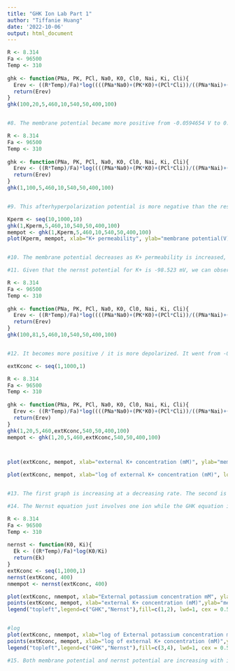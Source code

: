 ```yaml
---
title: "GHK Ion Lab Part 1"
author: "Tiffanie Huang"
date: '2022-10-06'
output: html_document
---
```


```r

R <- 8.314
Fa <- 96500
Temp <- 310
  
ghk <- function(PNa, PK, PCl, Na0, K0, Cl0, Nai, Ki, Cli){
  Erev <- ((R*Temp)/Fa)*log((((PNa*Na0)+(PK*K0)+(PCl*Cli))/((PNa*Nai)+(PK*Ki)+(PCl*Cl0))))
  return(Erev)
}
ghk(100,20,5,460,10,540,50,400,100)


#8. The membrane potential became more positive from -0.0594654 V to 0.02911415 V -- it is is depolarized compared to the resting potential. When sodium permeability increases, we get more sodium ions flowing across the concentration gradient from outside the cell to inside --> more positive because there will be more positive particles in the cell, making the membrane potential more positive than before and more closer to sodium's equilibrium potential.
```


```r

R <- 8.314
Fa <- 96500
Temp <- 310
  
ghk <- function(PNa, PK, PCl, Na0, K0, Cl0, Nai, Ki, Cli){
  Erev <- ((R*Temp)/Fa)*log((((PNa*Na0)+(PK*K0)+(PCl*Cli))/((PNa*Nai)+(PK*Ki)+(PCl*Cl0))))
  return(Erev)
}
ghk(1,100,5,460,10,540,50,400,100)


#9. This afterhyperpolarization potential is more negative than the resting membrane potential. It is more hyperpolarized, going from -0.0594654 to -0.08232597 V. As potassium permeability increases, potassium ions will flow along the concentration gradient from inside to outside the cell, resulting in a more negative membrane potential.

```


```r
Kperm <- seq(10,1000,10)
ghk(1,Kperm,5,460,10,540,50,400,100)
mempot <- ghk(1,Kperm,5,460,10,540,50,400,100)
plot(Kperm, mempot, xlab="K+ permeability", ylab="membrane potential(V)", main="Membrane potential vs K+ permeability")


#10. The membrane potential decreases as K+ permeability is increased, and the rate of change decreases and seems to approach -0.097 V. The rate of change in membrane potential also decreases as K+ permeability increases.

#11. Given that the nernst potential for K+ is -98.523 mV, we can observe that the membrane potential is slowly reaching the equilibrium potential as it approaches -0.097 V. 
```


```r
R <- 8.314
Fa <- 96500
Temp <- 310
  
ghk <- function(PNa, PK, PCl, Na0, K0, Cl0, Nai, Ki, Cli){
  Erev <- ((R*Temp)/Fa)*log((((PNa*Na0)+(PK*K0)+(PCl*Cli))/((PNa*Nai)+(PK*Ki)+(PCl*Cl0))))
  return(Erev)
}
ghk(100,81,5,460,10,540,50,400,100)


#12. It becomes more positive / it is more depolarized. It went from -0.0594654 to 0.004416075. It is because the Nernst potential for K+ is more similar to resting membrane potential (both are more negative) compared to Na+ which is farther and much more postiive so that when Na+ becomes more permeable, it has a larger effect and will still make the membrane potential more positive.


```




```r

extKconc <- seq(1,1000,1)

R <- 8.314
Fa <- 96500
Temp <- 310
  
ghk <- function(PNa, PK, PCl, Na0, K0, Cl0, Nai, Ki, Cli){
  Erev <- ((R*Temp)/Fa)*log((((PNa*Na0)+(PK*K0)+(PCl*Cli))/((PNa*Nai)+(PK*Ki)+(PCl*Cl0))))
  return(Erev)
}
ghk(1,20,5,460,extKconc,540,50,400,100)
mempot <- ghk(1,20,5,460,extKconc,540,50,400,100)



plot(extKconc, mempot, xlab="external K+ concentration (mM)", ylab="membrane potential(V)", main="Membrane potential vs external K+ concentration")

plot(extKconc, mempot, xlab="log of external K+ concentration (mM)", log="x",ylab="membrane potential(V)", main="Membrane potential vs log external K+ concentration")


#13. The first graph is increasing at a decreasing rate. The second is also increasing as K+ external concentration increases. The membrane potential generally increases as you increase external K+ concentration -- there are more K+ ions trying to diffuse across the membrane to the inside, which would make it more positive. When external K+ is decreased, membrane potential generally decreases as not that many K+ ions are trying to diffuse through the membrane. When K+ is decreased 10 fold from 1000mM to mM, the membrane potential decreases from about 0.02 V to -0.04. From 10 mM to 1 mM, it decreases from about -0.06 to around -0.02. External K+ concentration increases --> Concentration gradient for K+ decreases --> equilibrium potential of K+ not pulling the membrane potential closer to negative anymore --> membrane potential increases --> positive direction

```

```r

#14. The Nernst equation just involves one ion while the GHK equation involves all 3 ions. GHK equation involves permeability as well.

R <- 8.314
Fa <- 96500
Temp <- 310
  
nernst <- function(K0, Ki){
  Ek <- ((R*Temp)/Fa)*log(K0/Ki)
  return(Ek)
}
extKconc <- seq(1,1000,1)
nernst(extKconc, 400)
nmempot <- nernst(extKconc, 400)

plot(extKconc, nmempot, xlab="External potassium concentration mM", ylab="Nernst potential mV", main="Change in potassium concentration", type="l",col=c(1))
points(extKconc, mempot, xlab="external K+ concentration (mM)",ylab="membrane potential(V)", main="Membrane potential vs  external K+ concentration", type="l",col=c(2))
legend("topleft",legend=c("GHK","Nernst"),fill=c(1,2), lwd=1, cex = 0.5)


#log
plot(extKconc, nmempot, xlab="log of External potassium concentration mM", ylab="Nernst potential V", log="x",main="Log Change in potassium concentration", type="l",col=c(3))
points(extKconc, mempot, xlab="log of external K+ concentration (mM)",ylab="membrane potential(V)", log="x",main="Membrane potential vs log external K+ concentration", type="l",col=c(4))
legend("topleft",legend=c("GHK","Nernst"),fill=c(3,4), lwd=1, cex = 0.5)

#15. Both membrane potential and nernst potential are increasing with increasing K+ external concentration. At low k+ concentrations the membrane potential deviates from Nernst potential b/c once K+ is low enough, the other ions may impact membrane potential more than K+.

```








